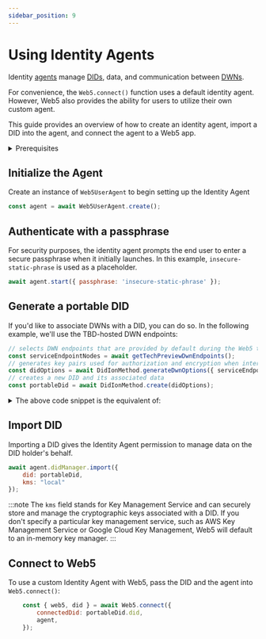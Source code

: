 ```yaml
---
sidebar_position: 9
---
```

# Using Identity Agents

Identity [agents](http://localhost:3000/docs/web5/learn/agents) manage [DIDs](https://developer.tbd.website/docs/web5/learn/decentralized-identifiers), data, and communication between [DWNs](https://developer.tbd.website/docs/web5/learn/decentralized-web-nodes). 

For convenience, the `Web5.connect()` function uses a default identity agent. However, Web5 also provides the ability for users to utilize their own custom agent. 

This guide provides an overview of how to create an identity agent, import a DID into the agent, and connect the agent to a Web5 app.

<details>
<summary>Prerequisites</summary>

**Install the following packages**

```bash
npm i @web5/dids @web5/user-agent @web5/api
```

**Import the following modules**
```js
import { DidIonMethod, DidKeyMethod } from '@web5/dids';
import { Web5UserAgent } from '@web5/user-agent';
import { Web5, getTechPreviewDwnEndpoints } from '@web5/api';
```
This guide focuses on utilizing `DidIonMethod` and `DidKeyMethod` for setting up an identity agent. Currently, `DidDhtMethod` is not supported in this context.
</details>

## Initialize the Agent
Create an instance of `Web5UserAgent` to begin setting up the Identity Agent
```javascript
const agent = await Web5UserAgent.create();
```

## Authenticate with a passphrase
For security purposes, the identity agent prompts the end user to enter a secure passphrase when it initially launches. In this example, `insecure-static-phrase` is used as a placeholder.
```javascript
await agent.start({ passphrase: 'insecure-static-phrase' });
```

## Generate a portable DID
If you'd like to associate DWNs with a DID, you can do so. In the following example, we'll use the TBD-hosted DWN endpoints:

```javascript
// selects DWN endpoints that are provided by default during the Web5 tech preview period
const serviceEndpointNodes = await getTechPreviewDwnEndpoints();
// generates key pairs used for authorization and encryption when interfacing with DWNs
const didOptions = await DidIonMethod.generateDwnOptions({ serviceEndpointNodes });
// creates a new DID and its associated data
const portableDid = await DidIonMethod.create(didOptions);
```
<details>
<summary>The above code snippet is the equivalent of:</summary>

```javascript
await DidIonMethod.create({
        services: [{
            type: 'DecentralizedWebNode',
            id: '#dwn',
            serviceEndpoint: {
                "encryptionKeys": [
                    "#dwn-enc"
                ],
                "nodes": [
                    "https://dwn.tbddev.org/dwn0",
                    "https://dwn.tbddev.org/dwn2"
                ],
                "signingKeys": [
                    "#dwn-sig"
                ]
            }
        }]
    })
```
</details>

## Import DID
Importing a DID gives the Identity Agent permission to manage data on the DID holder's behalf.

```js
await agent.didManager.import({
    did: portableDid,
    kms: "local"
});
```

:::note
The `kms` field stands for Key Management Service and can securely store and manage the cryptographic keys associated with a DID. If you don't specify a particular key management service, such as AWS Key Management Service or Google Cloud Key Management, Web5 will default to an in-memory key manager.
:::

## Connect to Web5
To use a custom Identity Agent with Web5, pass the DID and the agent into `Web5.connect()`:
```javascript
    const { web5, did } = await Web5.connect({
        connectedDid: portableDid.did,
        agent,
    });
```

